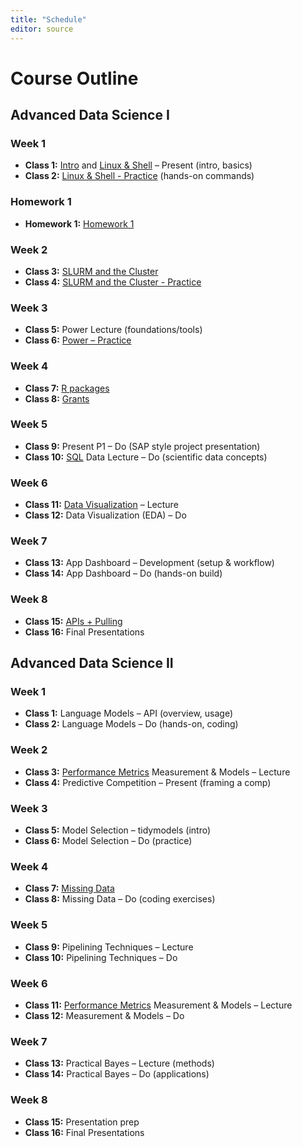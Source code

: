 ```yaml
---
title: "Schedule"
editor: source
---
```


# Course Outline
## Advanced Data Science I

### Week 1
- **Class 1:** [Intro](https://docs.google.com/presentation/d/1fb5W1fcnIdYtq_sXl6V3bh2uFdJ68h_qSwUxWtPs_to/edit?usp=sharing) and [Linux & Shell](https://docs.google.com/presentation/d/1kFjRsQ0tOaH59HNp-v5_xdmRvAfJM0uv3R3SS-RxT4I/edit?usp=sharing) – Present (intro, basics)  
- **Class 2:** [Linux & Shell - Practice](exercises/linux_shell.html) (hands-on commands)  

### Homework 1
- **Homework 1:**  [Homework 1](homework/hw1.html)

### Week 2
- **Class 3:** [SLURM and the Cluster](https://docs.google.com/presentation/d/1L8KgZ_my3Onj8COclq71cQxWP47MHZD1zTG5dHdUdMA/edit?usp=sharing)
- **Class 4:** [SLURM and the Cluster - Practice](exercises/slurm_and_the_cluster.html)

### Week 3
- **Class 5:** Power Lecture (foundations/tools)  
- **Class 6:** [Power – Practice](exercises/power.html)

### Week 4
- **Class 7:** [R packages](https://drive.google.com/file/d/17mLWgxBLnAXoRntMAiNYAm4JsqO12AUl/view?usp=sharing)
- **Class 8:** [Grants](https://docs.google.com/presentation/d/1kU4HcYdaVqkg7I3ZexhAse5AZG8dlxTEgfakOUvCIdo/edit?usp=sharing)

### Week 5
- **Class 9:** Present P1 – Do (SAP style project presentation)  
- **Class 10:** [SQL](https://docs.google.com/presentation/d/15bZFKubDeY5Mmj37j1p639h2uLMAxZzHW9gExUh2jcU/edit?slide=id.p#slide=id.p)  Data Lecture – Do (scientific data concepts)  

### Week 6
- **Class 11:** [Data Visualization](https://docs.google.com/presentation/d/17RY0WNOqnsjiII_hE-T7ADP5fAGZdd6v56O8QEw7qhg/edit?usp=sharing) – Lecture  
- **Class 12:** Data Visualization (EDA) – Do  

### Week 7
- **Class 13:** App Dashboard – Development (setup & workflow)  
- **Class 14:** App Dashboard – Do (hands-on build)  

### Week 8
- **Class 15:** [APIs + Pulling](https://docs.google.com/presentation/d/1xVh29cZAKY01coRTcGOaPftpQn1_1LCdZhW_b7tnY18/edit?usp=sharing)
- **Class 16:** Final Presentations  


## Advanced Data Science II

### Week 1
- **Class 1:** Language Models – API (overview, usage)  
- **Class 2:** Language Models – Do (hands-on, coding)  

### Week 2
- **Class 3:** [Performance Metrics](https://docs.google.com/presentation/d/1oSBcOWzJ7rOvZJuxiEDOQRuEBp4ncucBeXF8DiHL8kY/edit?usp=sharing) Measurement & Models – Lecture  
- **Class 4:** Predictive Competition – Present (framing a comp)  

### Week 3
- **Class 5:** Model Selection – tidymodels (intro)  
- **Class 6:** Model Selection – Do (practice)  

### Week 4

- **Class 7:** [Missing Data](https://docs.google.com/presentation/d/1_yN0OIDyloqqH4_Utk66KmiUhKHGIuwRl3rUvy1f5EE/edit?usp=sharing)
- **Class 8:** Missing Data – Do (coding exercises)  

### Week 5

- **Class 9:** Pipelining Techniques – Lecture  
- **Class 10:** Pipelining Techniques – Do  


### Week 6
- **Class 11:** [Performance Metrics](https://docs.google.com/presentation/d/1oSBcOWzJ7rOvZJuxiEDOQRuEBp4ncucBeXF8DiHL8kY/edit?usp=sharing) Measurement & Models – Lecture  
- **Class 12:** Measurement & Models – Do  

### Week 7
- **Class 13:** Practical Bayes – Lecture (methods)  
- **Class 14:** Practical Bayes – Do (applications)  

### Week 8
- **Class 15:** Presentation prep  
- **Class 16:** Final Presentations  


